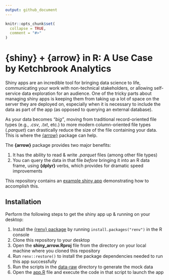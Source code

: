 ```yaml
---
output: github_document
---
```


<!-- README.md is generated from README.Rmd. Please edit that file -->

```r
knitr::opts_chunk$set(
  collapse = TRUE,
  comment = "#>"
)
```

# {shiny} + {arrow} in R: A Use Case by Ketchbrook Analytics

<!-- badges: start -->
<!-- badges: end -->

Shiny apps are an incredible tool for bringing data science to life, communicating your work with non-technical stakeholders, or allowing self-service data exploration for an audience.  One of the tricky parts about managing shiny apps is keeping them from taking up a lot of space on the server they are deployed on, especially when it is necessary to include the data as part of the app (as opposed to querying an external database).

As your data becomes *"big"*, moving from traditional record-oriented file types (e.g., *.csv*, *.txt*, etc.) to more modern column-oriented file types (*.parquet*) can drastically reduce the size of the file containing your data. This is where the [{arrow}]() package can help.

The **{arrow}** package provides two major benefits:

1. It has the ability to read & write *.parquet* files (among other file types)
2. You can query the data in that file *before* bringing it into an R data frame, using **{dplyr}** verbs, which provides for dramatic speed improvements

This repository contains an [example shiny app](app.R) demonstrating how to accomplish this.


## Installation

Perform the following steps to get the shiny app up & running on your desktop:

1. Install the [{renv} package](https://rstudio.github.io/renv/articles/renv.html) by running `install.packages("renv")` in the R console
2. Clone this repository to your desktop
3. Open the **shiny_arrow.Rproj** file from the directory on your local machine where you cloned this repository
4. Run `renv::restore()` to install the package dependencies needed to run this app successfully
5. Run the scripts in the [data-raw](data-raw) directory to generate the mock data
6. Open the [app.R](app.R) file and execute the code in that script to launch the app
